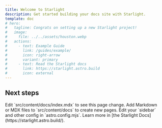 ```yaml
---
title: Welcome to Starlight
description: Get started building your docs site with Starlight.
template: doc
# hero:
#   tagline: Congrats on setting up a new Starlight project!
#   image:
#     file: ../../assets/houston.webp
#   actions:
#     - text: Example Guide
#       link: /guides/example/
#       icon: right-arrow
#       variant: primary
#     - text: Read the Starlight docs
#       link: https://starlight.astro.build
#       icon: external
---
```



## Next steps

<CardGrid>
	<Card title="Update content" icon="pencil">
		Edit `src/content/docs/index.mdx` to see this page change.
	</Card>
	<Card title="Add new content" icon="add-document">
		Add Markdown or MDX files to `src/content/docs` to create new pages.
	</Card>
	<Card title="Configure your site" icon="setting">
		Edit your `sidebar` and other config in `astro.config.mjs`.
	</Card>
	<Card title="Read the docs" icon="open-book">
		Learn more in [the Starlight Docs](https://starlight.astro.build/).
	</Card>
</CardGrid>
